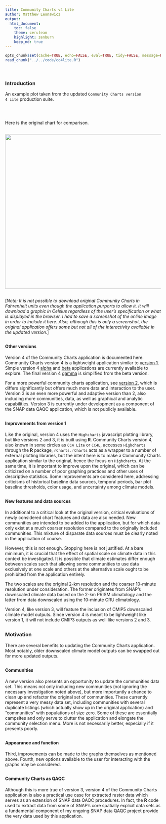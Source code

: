 ```yaml
---
title: Community Charts v4 Lite
author: Matthew Leonawicz
output:
  html_document:
    toc: false
    theme: cerulean
    highlight: zenburn
    keep_md: true
---
```


```r
opts_chunk$set(cache=TRUE, echo=FALSE, eval=TRUE, tidy=FALSE, message=FALSE, warning=FALSE, results="asis", comment=NA)
read_chunk("../../code/cc4lite.R")
```

```r
```

```r
```

##
##
##
##
### Introduction

An example plot taken from the updated <code>Community Charts version 4 Lite</code> production suite.

##

```r
```

##
##

Here is the original chart for comparison.

##

<img src="img/v1_ex0.png" height="500" width="940">

##

[*Note: It is not possible to download original Community Charts in Fahrenheit units even though the application purports to allow it.
It will download a graphic in Celsius regardless of the user's specification or what is displayed in the browser.
I had to save a screenshot of the online image in order to include it here.
Also, although this is only a screenshot, the original application offers some but not all of the interactivity available in the updated version.*]

##
##
#### Other versions

Version 4 of the Community Charts application is documented here.
Community Charts version 4 is a lightweight application similar to [version 1](https://www.snap.uaf.edu/sites/all/modules/snap_community_charts/charts.php).
Simple version 4 [alpha](http://shiny.snap.uaf.edu/cc4lite/) and [beta](http://shiny.snap.uaf.edu/cc4lite2/) applications are currently available to explore.
The final version 4 [gamma](http://shiny.snap.uaf.edu/cc4liteFinal/) is simplified from the beta version.

For a more powerful community charts application, see [version 2](http://shiny.snap.uaf.edu/akcan_climate/), which is differs significantly but offers much more data and interaction to the user.
Version 3 is an even more powerful and adaptive version than 2, also including more communities, data, as well as graphical and analytic capabilities.
Version 3 is currently under development as a component of the SNAP data QAQC application, which is not publicly available.


##
#### Improvements from version 1

Like the original, version 4 uses the <code>Highcharts</code> javascript plotting library, but like versions 2 and 3, it is built using **R**.
Community Charts version 4, also known in some circles as `CC4 Lite` or `CC4L`, accesses <code>Highcharts</code> through the **R** package, `rCharts`.
`rCharts` acts as a wrapper to a number of external plotting libraries, but the intent here is to make a Community Charts application similar to the original, hence the focus on <code>Highcharts</code>.
At the same time, it is important to improve upon the original, which can be criticized on a number of poor graphing practices and other uses of descriptive statistics.
Some improvements are considered here, addressing criticisms of historical baseline data sources, temporal periods, bar plot baseline thresholds, color usage, and uncertainty among climate models.

##
#### New features and data sources

In additional to a critical look at the original version, critical evaluations of newly considered chart features and data are also needed.
New communities are intended to be added to the application, but for which data only exist at a much coarser resolution compared to the originally included communities.
This mixture of disparate data sources must be clearly noted in the application of course.

However, this is not enough. Stopping here is not justified.
At a bare minimum, it is crucial that the effect of spatial scale on climate data in this context be investigated.
It is possible that climate estimates differ enough between scales such that allowing some communities to use data exclusively at one scale and others at the alternative scale ought to be prohibited from the application entirely.

The two scales are the original 2-km resolution and the coarser 10-minute resolution under consideration.
The former originates from SNAP's downscaled climate data based on the 2-km PRISM climatology and the latter from data downscaled using the 10-minute CRU climatology.

Version 4, like version 3, will feature the inclusion of CMIP5 downscaled climate model outputs.
Since version 4 is meant to be lightweight like version 1, it will not include CMIP3 outputs as well like versions 2 and 3.

##
##
### Motivation

There are several benefits to updating the Community Charts application.
Most notably, older downscaled climate model outputs can be swapped out for more updated outputs.

##
#### Communities

A new version also presents an opportunity to update the communities data set.
This means not only including new communities (not ignoring the necessary investigation noted above),
but more importantly a chance to clean up and refactor the original set of communities.
These currently represent a very messy data set, including communities with several duplicate listings (which actually show up in the original application) and "communities" with populations of size zero.
Some of these are essentially campsites and only serve to clutter the application and elongate the community selection menu. More is not necessarily better, especially if it presents poorly.

##
#### Appearance and function

Third, improvements can be made to the graphs themselves as mentioned above.
Fourth, new options available to the user for interacting with the graphs may be considered.

##
#### Community Charts as QAQC

Although this is more true of version 3, version 4 of the Community Charts application is also a practical use case for extracted raster data which serves as an extension of SNAP data QAQC procedures.
In fact, the **R** code used to extract data from some of SNAP's core spatially explicit data sets as a fundamental component of my ongoing SNAP data QAQC project provide the very data used by this application.
